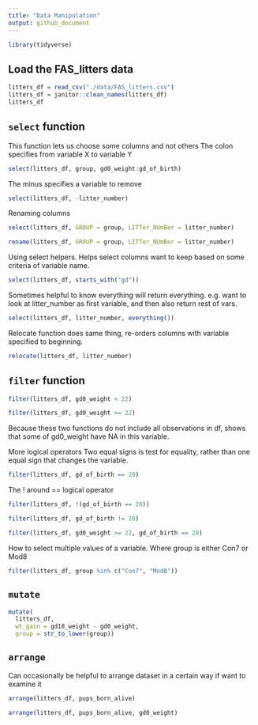 ```yaml
---
title: "Data Manipulation"
output: github_document
---
```


```r
library(tidyverse)
```

## Load the FAS_litters data

```r
litters_df = read_csv("./data/FAS_litters.csv")
litters_df = janitor::clean_names(litters_df)
litters_df
```

## `select` function

This function lets us choose some columns and not others
The colon specifies from variable X to variable Y

```r
select(litters_df, group, gd0_weight:gd_of_birth)
```

The minus specifies a variable to remove


```r
select(litters_df, -litter_number)
```

Renaming columns

```r
select(litters_df, GROUP = group, LITTer_NUmBer = litter_number)
```

```r
rename(litters_df, GROUP = group, LITTer_NUmBer = litter_number)
```

Using select helpers. Helps select columns want to keep based on some criteria of variable name.

```r
select(litters_df, starts_with("gd"))
```

Sometimes helpful to know everything will return everything. e.g. want to look at litter_number as first variable, and then also return rest of vars.

```r
select(litters_df, litter_number, everything())
```

Relocate function does same thing, re-orders columns with variable specified to beginning. 

```r
relocate(litters_df, litter_number)
```

## `filter` function

```r
filter(litters_df, gd0_weight < 22)
```

```r
filter(litters_df, gd0_weight >= 22)
```

Because these two functions do not include all observations in df, shows that some of gd0_weight have NA in this variable.

More logical operators
Two equal signs is test for equality, rather than one equal sign that changes the variable. 

```r
filter(litters_df, gd_of_birth == 20)
```

The ! around == logical operator 
```r
filter(litters_df, !(gd_of_birth == 20))
```

```r
filter(litters_df, gd_of_birth != 20)
```

```r
filter(litters_df, gd0_weight >= 22, gd_of_birth == 20)
```

How to select multiple values of a variable. Where group is either Con7 or Mod8
```r
filter(litters_df, group %in% c("Con7", "Mod8"))
```

## `mutate`

```r
mutate(
  litters_df,
  wt_gain = gd18_weight - gd0_weight,
  group = str_to_lower(group))
```

## `arrange`

Can occasionally be helpful to arrange dataset in a certain way if want to examine it
```r
arrange(litters_df, pups_born_alive)
```

```r
arrange(litters_df, pups_born_alive, gd0_weight)
```

